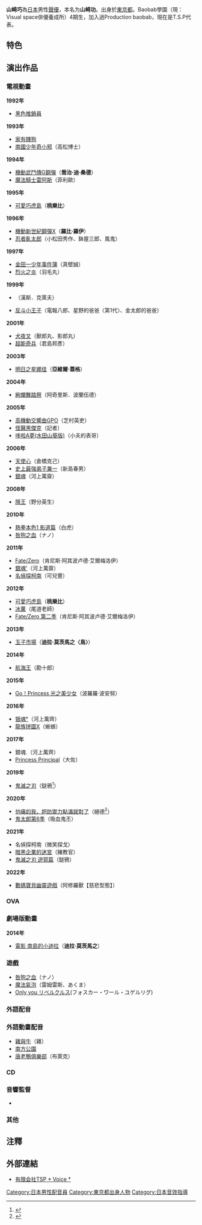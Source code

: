 {{配音員
|名字= 山崎巧
|藝名={{lang|ja|山崎 たくみ}}
|本名= {{lang|ja|山崎 功<br/>（やまざき いさお）}}<ref>《聲優名鑑》、675頁、[[成美堂出版|成美堂出版]]、1999年、ISBN 978-4415008783</ref>
|性別= [[男性|男性]]
|出生地= {{JPN}}[[東京都|東京都]]
|血型= A型
|生年= 1964
|生月= 4
|生日= 14
|歿年= 
|歿月= 
|歿日= 
|所屬= T・S・P
|活動時期= 1989年－
|出道作= 鳩摩羅天ムーラ（《[[天空戰記|天空戰記]]》）
|代表作= 
}}
{{Japanese|japanese=山崎 たくみ|kana=やまざき たくみ|romaji=Yamazaki Takumi}}

'''山崎巧'''{{BD|1964年|4月14日|catIdx=Yamazaki Takumi}}為[[日本|日本]]男性[[聲優|聲優]]，本名为'''山崎功'''。出身於[[東京都|東京都]]。Baobab學園（現：Visual space俳優養成所）4期生，加入過Production baobab，現在是T.S.P代表。

== 特色 ==

== 演出作品 ==
=== 電視動畫 ===
'''1992年'''
* [[黑色推銷員|黑色推銷員]]
'''1993年'''
* [[家有賤狗|家有賤狗]]
* [[南國少年奇小邪|南國少年奇小邪]]（高松博士）
'''1994年'''
* [[機動武鬥傳G鋼彈|機動武鬥傳G鋼彈]]（'''喬治·迪·桑德'''）
* [[魔法騎士雷阿斯|魔法騎士雷阿斯]]（菲利歐）
'''1995年'''
* [[可愛巧虎島|可愛巧虎島]]（'''桃樂比'''）
'''1996年'''
* [[機動新世紀鋼彈X|機動新世紀鋼彈X]]（'''羅比·羅伊'''）
* [[忍者亂太郎|忍者亂太郎]]（小松田秀作、鉢屋三郎、風鬼）
'''1997年'''
* [[金田一少年事件簿|金田一少年事件簿]]（真壁誠）
* [[烈火之炎|烈火之炎]]（羽毛丸）
'''1999年'''
* {{tsl|ja|A.D.POLICE|AD戰警}}（漢斯．克萊夫）
* [[反斗小王子|反斗小王子]]（電報八郎、星野的爸爸〈第1代〉、金太郎的爸爸）
'''2001年'''
* [[犬夜叉|犬夜叉]]（獸郎丸、影郎丸）
* [[超能奇兵|超能奇兵]]（君島邦彥）
'''2003年'''
* [[明日之星娜佳|明日之星娜佳]]（'''亞維爾‧蓋格'''）
'''2004年'''
* [[絢爛舞踏祭|絢爛舞踏祭]]（阿奇里斯．波蘭伍德）
'''2005年'''
* [[高機動交響曲GPO|高機動交響曲GPO]]（芝村英吏）
* [[怪醫黑傑克|怪醫黑傑克]]（記者）
* [[哆啦A夢_(2005年電視動畫)|哆啦A夢(水田山葵版)]]（小夫的表哥）
'''2006年'''
* [[天使心_(北條司)|天使心]]（倉橋克己）
* [[史上最強弟子兼一|史上最強弟子兼一]]（新島春男）
* [[銀魂_(動畫)|銀魂]]（河上萬齋）
'''2008年'''
* [[隱王|隱王]]（野分英生）
'''2010年'''
* [[熱拳本色|熱拳本色1 影道篇]]（白虎）
* [[咎狗之血|咎狗之血]]（ナノ）
'''2011年'''
* [[Fate/Zero|Fate/Zero]]（肯尼斯·阿其波卢德·艾爾梅洛伊）
* [[銀魂_(動畫)|銀魂']]（河上萬齋）
* [[名偵探柯南|名偵探柯南]]（可兒豐）
'''2012年'''
* [[可愛巧虎島|可愛巧虎島]]（'''桃樂比'''）
* [[古籍研究社系列|冰菓]]（尾道老師）
* [[Fate/Zero|Fate/Zero 第二季]]（肯尼斯·阿其波卢德·艾爾梅洛伊）
'''2013年'''
* [[玉子市場|玉子市場]]（'''迪拉·莫茨馬之〈鳥〉'''）
'''2014年'''
* [[ONE_PIECE_(動畫)|航海王]]（勘十郎）
'''2015年'''
* [[Go！Princess_光之美少女|Go！Princess 光之美少女]]（波羅羅·波安努）
'''2016年'''
* [[銀魂_(動畫)|银魂°]]（河上萬齊）
* [[龍族拼圖X|龍族拼圖X]]（蜥蜴）
'''2017年'''
* 銀魂.（河上萬齊）
* [[Princess_Principal|Princess Principal]]（大佐）
'''2019年'''
* [[鬼滅之刃|鬼滅之刃]]（鎹鴉<ref>{{Cite web|url=https://kimetsu.com/anime/#staffcast|script-title=製作人員、聲優|work=電視動畫「鬼滅之刃」電視台官網|accessdate=2018年12月22日|language=ja|archive-date=2019年10月2日|archive-url=https://web.archive.org/web/20191002222439/https://kimetsu.com/anime/#staffcast|dead-url=yes}}</ref>）
'''2020年'''
* [[怕痛的我，把防禦力點滿就對了|怕痛的我，把防禦力點滿就對了]]（絕德<ref>{{Cite web|url=https://bofuri.jp/staffcast/|title=製作人員、聲優|publisher=電視動畫「怕痛的我，把防禦力點滿就對了」官方網站|accessdate=2019-12-06|archive-date=2019-12-24|archive-url=https://web.archive.org/web/20191224092831/https://bofuri.jp/staffcast/|dead-url=no}}</ref>）
* [[鬼太郎|鬼太郎第6季]]（吸血鬼丕）
'''2021年'''
* 名偵探柯南（微笑探戈）<!-- 2021-02-13 -->
* [[暗黑企業的迷宮|暗黑企業的迷宮]]（豬教官）<!-- 2021-07-23 -->
* [[鬼滅之刃_遊郭篇|鬼滅之刃 遊郭篇]]（鎹鴉）<!-- 2021-12-05 -->
'''2022年'''
* [[數碼寶貝幽靈遊戲|數碼寶貝幽靈遊戲]]（阿修羅獸【慈悲型態】）

=== OVA ===
=== 劇場版動畫 ===
'''2014年'''
* [[玉子市場|電影 南島的小迪拉]]（'''迪拉·莫茨馬之'''）

===遊戲 ===
*[[咎狗之血|咎狗之血]]（ナノ）
*[[魔法氣泡系列|魔法氣泡]]（雷姆雷斯、あくま）
*[[Only_you_(遊戲)|Only you リベルクルス]](フォスカー・ワール・ユゲルリグ)

=== 外語配音 ===
=== 外語動畫配音 ===
*[[雞與牛|雞與牛]]（雞）
*[[南方公園|南方公園]]
*[[唐老鴨俱樂部|唐老鴨俱樂部]]（布萊克）

=== CD ===

=== 音響監督 ===
* {{tsl|ja|たちゅまる劇場|龍之子動物劇場}}

=== 其他 ===

== 注釋 ==
{{Reflist}}

== 外部連結 ==
* {{ja}} [https://web.archive.org/web/20110722100233/http://www.tsp-pro.co.jp/profile.html 有限会社TSP * Voice *]

{{DEFAULTSORT:Yamazaki Takumi}}
[[Category:日本男性配音員|Category:日本男性配音員]]
[[Category:東京都出身人物|Category:東京都出身人物]]
[[Category:日本音效指導|Category:日本音效指導]]
